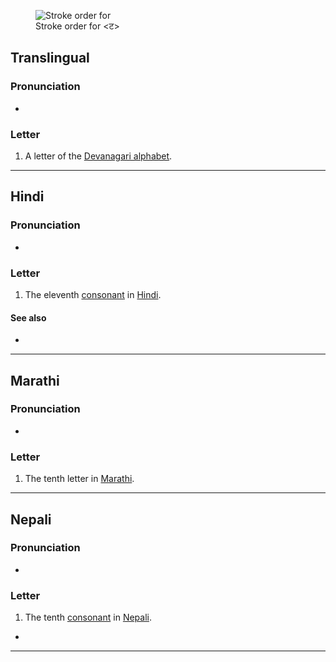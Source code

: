 {{also|द|ढ|ਟ}}
{{character info}}

[[File:Deva-ट-order.gif|alt=A ट being drawn|thumb|Stroke order for <ट>]]
==Translingual==

===Pronunciation===
* {{IPA|mul|/ʈə/}}

===Letter===
{{mul-Deva|ṭa}}

# A letter of the [[Devanagari alphabet]].

----

==Hindi==

===Pronunciation===
* {{hi-IPA|ट.}}

===Letter===
{{head|hi|letter}}

# The eleventh [[consonant]] in [[Hindi]].

====See also====
* {{list:Devanagari script letters/hi}}

----

==Marathi==

===Pronunciation===
* {{IPA|mr|/ʈə/}}

===Letter===
{{head|mr|letter}}

# The tenth letter in [[Marathi]].
----
==Nepali==

===Pronunciation===
* {{ne-IPA}}

===Letter===
{{head|ne|letter}}

# The tenth [[consonant]] in [[Nepali]].

* 

----